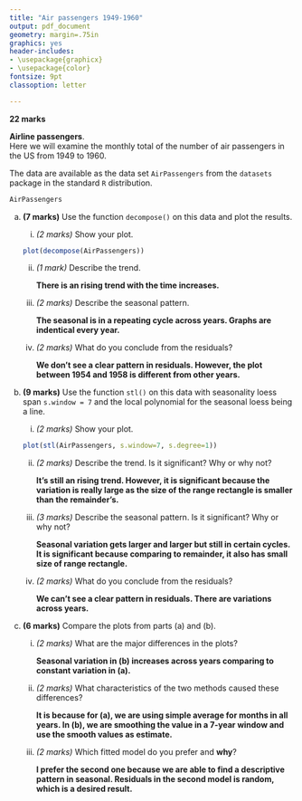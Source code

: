 ```yaml
---
title: "Air passengers 1949-1960"
output: pdf_document
geometry: margin=.75in
graphics: yes
header-includes:
- \usepackage{graphicx}
- \usepackage{color}
fontsize: 9pt
classoption: letter

---
```


**22 marks**

**Airline passengers**.   
Here we will examine the monthly total of the number of air passengers in the US from 1949 to 1960.

The data are available as the data set `AirPassengers` from the `datasets` package in the standard `R` distribution.

```r
AirPassengers
```

a. **(7 marks)** Use the function `decompose()` on this data and plot the results.  

    i. *(2 marks)* Show your plot.
    
    ```r
    plot(decompose(AirPassengers))
    ```
    
    ii. *(1 mark)* Describe the trend.
    
        **There is an rising trend with the time increases.**
    
    iii. *(2 marks)* Describe the seasonal pattern.
    
    
         **The seasonal is in a repeating cycle across years. Graphs are indentical every
        year.**
    
    iv. *(2 marks)* What do you conclude from the residuals?
        
        **We don't see a clear pattern in residuals. However, the plot between 1954 and 1958 is different from other years.**
    

b.  **(9 marks)** Use the function `stl()` on this data with seasonality loess span `s.window = 7` and the local polynomial for the seasonal loess being a line.

    i. *(2 marks)* Show your plot.
    
    ```r
    plot(stl(AirPassengers, s.window=7, s.degree=1))
    ```
    
    
    ii. *(2 marks)* Describe the trend.  Is it significant? Why or why not?
    
        **It's still an rising trend. However, it is significant because the variation is really large as the size of the range rectangle is smaller than the remainder's.**
    
    iii. *(3 marks)* Describe the seasonal pattern.  Is it significant? Why or why not?
    
         **Seasonal variation gets larger and larger but still in certain cycles. It is significant because comparing to remainder, it also has small size of range rectangle.**
        
    iv. *(2 marks)* What do you conclude from the residuals?
        
        **We can't see a clear pattern in residuals. There are variations across years.**

c. **(6 marks)** Compare the plots from parts (a) and (b).

    i. *(2 marks)* What are the major differences in the plots?
       
       **Seasonal variation in (b) increases across years comparing to constant variation in (a).**
       
    ii. *(2 marks)* What characteristics of the two methods caused these differences?
    
        **It is because for (a), we are using simple average for months in all years. In (b), we are smoothing the value in a 7-year window and use the smooth values as estimate.** 

    iii. *(2 marks)*  Which fitted model do you prefer and **why**?
    
         **I prefer the second one because we are able to find a descriptive pattern in seasonal. Residuals in the second model is random, which is a desired result.**
        